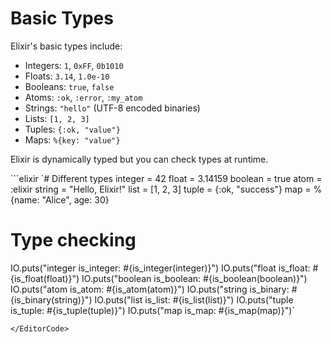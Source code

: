 
# Basic Types

Elixir's basic types include:

- Integers: `1`, `0xFF`, `0b1010`
- Floats: `3.14`, `1.0e-10`
- Booleans: `true`, `false`
- Atoms: `:ok`, `:error`, `:my_atom`
- Strings: `"hello"` (UTF-8 encoded binaries)
- Lists: `[1, 2, 3]`
- Tuples: `{:ok, "value"}`
- Maps: `%{key: "value"}`

Elixir is dynamically typed but you can check types at runtime.

<EditorCode>
```elixir
`# Different types
integer = 42
float = 3.14159
boolean = true
atom = :elixir
string = "Hello, Elixir!"
list = [1, 2, 3]
tuple = {:ok, "success"}
map = %{name: "Alice", age: 30}

# Type checking

IO.puts("integer is_integer: #{is_integer(integer)}")
IO.puts("float is_float: #{is_float(float)}")
IO.puts("boolean is_boolean: #{is_boolean(boolean)}")
IO.puts("atom is_atom: #{is_atom(atom)}")
IO.puts("string is_binary: #{is_binary(string)}")
IO.puts("list is_list: #{is_list(list)}")
IO.puts("tuple is_tuple: #{is_tuple(tuple)}")
IO.puts("map is_map: #{is_map(map)}")`
```
</EditorCode>
